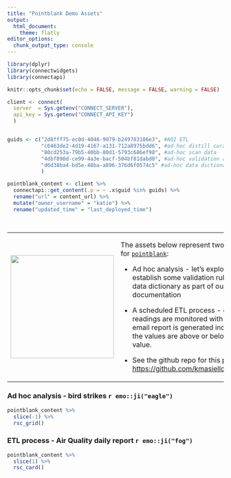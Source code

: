 ```yaml
---
title: "Pointblank Demo Assets"
output:
  html_document:
    theme: flatly
editor_options: 
  chunk_output_type: console
---
```






```r
library(dplyr)
library(connectwidgets)
library(connectapi)

knitr::opts_chunk$set(echo = FALSE, message = FALSE, warning = FALSE)

client <- connect(
  server  = Sys.getenv("CONNECT_SERVER"),
  api_key = Sys.getenv("CONNECT_API_KEY")
  )


guids <- c("2d8fff75-ec0d-4046-9079-b249783106e3", #AQI ETL
           "c6463de2-4d19-4167-a131-712a8975bdd6", #ad-hoc distill curation
           "80cd253a-79b5-40bb-80d1-5793c686ef98", #ad-hoc scan data
           "4dbf890d-ce99-4a3e-bacf-504bf81dabd0", #ad-hoc validation agent
           "d6d38ba4-bd5e-48ba-a896-376d6f0574c5" #ad-hoc data dictionary
           )

pointblank_content <- client %>%
  connectapi::get_content(.p = ~ .x$guid %in% guids) %>% 
  rename("url" = content_url) %>% 
  mutate("owner_username" = "katie") %>% 
  rename("updated_time" = "last_deployed_time")
  



```

+----------------------------+---------------------------------------------------------------------------------------------------------------------------------------------------------------------------------------------+
| ![](logo.svg){width="240"} | The assets below represent two sample use cases for [`pointblank`](https://github.com/rich-iannone/pointblank):                                                                             |
|                            |                                                                                                                                                                                             |
|                            | -   Ad hoc analysis - let's explore a new data set, establish some validation rules, and build a data dictionary as part of our overall documentation                                       |
|                            |                                                                                                                                                                                             |
|                            | -   A scheduled ETL process - daily air quality readings are monitored with pointblank and an email report is generated indicating whether the values are above or below a threshold value. |
|                            |                                                                                                                                                                                             |
|                            | -   See the github repo for this project: <https://github.com/kmasiello/pointblank_demo>.                                                                                                   |
+----------------------------+---------------------------------------------------------------------------------------------------------------------------------------------------------------------------------------------+

### Ad hoc analysis - bird strikes `r emo::ji("eagle")`

```r
pointblank_content %>%
  slice(-1) %>%
  rsc_grid()
```

### ETL process - Air Quality daily report `r emo::ji("fog")`

```r
pointblank_content %>%
  slice(1) %>%
  rsc_card()
```
